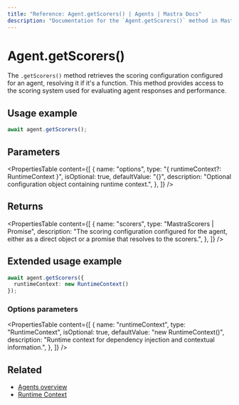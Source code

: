 ```yaml
---
title: "Reference: Agent.getScorers() | Agents | Mastra Docs"
description: "Documentation for the `Agent.getScorers()` method in Mastra agents, which retrieves the scoring configuration."
---
```


# Agent.getScorers()

The `.getScorers()` method retrieves the scoring configuration configured for an agent, resolving it if it's a function. This method provides access to the scoring system used for evaluating agent responses and performance.

## Usage example

```typescript copy
await agent.getScorers();
```

## Parameters

<PropertiesTable
  content={[
    {
      name: "options",
      type: "{ runtimeContext?: RuntimeContext }",
      isOptional: true,
      defaultValue: "{}",
      description: "Optional configuration object containing runtime context.",
    },
  ]}
/>

## Returns

<PropertiesTable
  content={[
    {
      name: "scorers",
      type: "MastraScorers | Promise<MastraScorers>",
      description: "The scoring configuration configured for the agent, either as a direct object or a promise that resolves to the scorers.",
    },
  ]}
/>

## Extended usage example

```typescript copy
await agent.getScorers({
  runtimeContext: new RuntimeContext()
});
```

### Options parameters

<PropertiesTable
  content={[
    {
      name: "runtimeContext",
      type: "RuntimeContext",
      isOptional: true,
      defaultValue: "new RuntimeContext()",
      description: "Runtime context for dependency injection and contextual information.",
    },
  ]}
/>

## Related

- [Agents overview](/docs/agents/overview)
- [Runtime Context](/docs/server-db/runtime-context)
